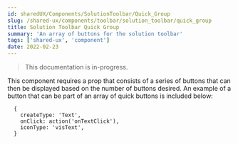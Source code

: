 ```yaml
---
id: sharedUX/Components/SolutionToolbar/Quick_Group
slug: /shared-ux/components/toolbar/solution_toolbar/quick_group
title: Solution Toolbar Quick Group
summary: 'An array of buttons for the solution toolbar'
tags: ['shared-ux', 'component']
date: 2022-02-23
---
```


> This documentation is in-progress.

This component requires a prop that consists of a series of buttons that can then be displayed based on the number of buttons desired. An example of a button that can be part of an array of quick buttons is included below:

```
  {
    createType: 'Text',
    onClick: action('onTextClick'),
    iconType: 'visText',
  }
```
